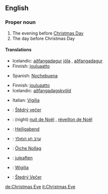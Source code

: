 ==English==

===Proper noun===
{{en-proper noun}}
# The evening before [[Christmas Day]]
# The day before Christmas Day

====Translations====
{{top|evening before Christmas Day}}
*Icelandic: [[aðfangadagur]] [[jól]]a {{m}}, [[aðfangadagur]] {{m}}
*Finnish: [[jouluaatto]]
{{mid}}
*Spanish: [[Nochebuena]] {{f}}
{{bottom}}

{{top|day before Christmas Day}}
*Finnish: [[jouluaatto]]
*Icelandic: [[aðfangadagskvöld]] {{n}}
{{mid}}
*Italian: [[Vigilia]] {{f}}
{{bottom}}

{{checktrans}}


*{{ttbc|Czech}}: [[Štědrý večer]] {{m}}
*{{ttbc|French}}: (night) [[nuit de Noël]] {{f}}, [[réveillon de Noël]] {{m}}
*{{ttbc|German}}: [[Heiligabend]] {{m}}
*{{ttbc|Hebrew}}: [[ערב חג המולד]]

*{{ttbc|Irish}}: [[Óiche Nollag]]
*{{ttbc|Norwegian}}: [[juleaften]] {{m}}
*{{ttbc|Polish}}: [[Wigilia]] {{f}}
*{{ttbc|Slovak}}: [[Štedrý Večer]] {{m}}


[[de:Christmas Eve]]
[[it:Christmas Eve]]